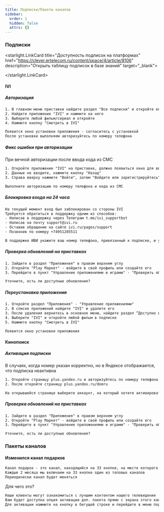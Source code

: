 ```yaml
---
title: Подписки/Пакеты каналов
sidebar:
  order: 1
  hidden: false
  attrs: {}
---
```

### Подписки&#x20;

<starlight.LinkCard title="Доступность подписок на платформах" href="https://clever.ertelecom.ru/content/space/4/article/8106" description="Открыть таблицу подписок в базе знаний" target="_blank">

</starlight.LinkCard>

#### IVI

##### Авторизация

```txt
1. В главном меню приставки найдите раздел "Все подписки" и откройте его
2. Найдите приложение "IVI" и нажмите на него
3. Выберите любой фильм/сериал и откройте
4. Нажмите кнопку "Смотреть в IVI"

Появится окно установки приложения - согласитесь с установкой
После установки выполняем авторизуйтесь по номеру телефона
```

##### Фикс ошибки при авторизации

При вечной авторизации после ввода кода из СМС

```txt
1. Откройте приложение "IVI" на приставке, должно появиться окно для ввода кода из СМС
2. Данные не вводите, нажмите кнопку "Назад"
3. Справа вверху нажмите "Войти", затем "Войдите или зарегистрируйтесь"

Выполните авторизацию по номеру телефона и кода из СМС
```

##### Блокировка входа на 24 часа

```txt
На текущий момент вход был заблокирован со стороны IVI
Требуется обратиться в поддержку одним из способов:
- Написав в поддержку через Телеграм t.me/ivi_supportbot
- Написав на почту support@ivi.ru
- Оставив обращение на сайте ivi.ru/pages/support
- Позвонив по номеру +74951285511

В поддержке ИВИ укажите ваш номер телефона, привязанный к подписке, и укажите, что требуется разблокировать доступ к аккаунту
```

##### Проверка обновлений на приставках

```txt
1. Зайдите в раздел "Приложения" в правом верхнем углу
2. Откройте "Play Маркет" - войдите в свой профиль или создайте его
3. Перейдите в пункт "Управление приложениями и играми" - "Проверить обновления" - "IVI"

Уточните, есть ли доступные обновления?
```

##### Переустановка приложения

```txt
1. Откройте раздел "Приложения" - "Управление приложениями"
2. В списке приложений найдите "IVI" и удалите его
3. После удаления вернитесь в основное меню, найдите раздел “Доступно в тарифе”
4. Выберите "IVI" и откройте любой фильм в подписке
5. Нажмите кнопку "Смотреть в IVI"

Появится окно установки приложения
```

#### Кинопоиск

##### Активация подписки

В случаях, когда номер указан корректно, но в Яндексе отображается, что подписка неактивна

```txt
1. Откройте страницу plus.yandex.ru и авторизуйтесь по номеру телефона [ПИШИ]
2. После откройте страницу plus.yandex.ru/domru

На открывшейся странице выберите аккаунт, на который хотите активировать подписку
```

##### Проверка обновлений на приставках

```txt
1. Зайдите в раздел "Приложения" в правом верхнем углу
2. Откройте "Play Маркет" - войдите в свой профиль или создайте его
3. Перейдите в пункт "Управление приложениями и играми" - "Проверить обновления" - "Кинопоиск"

Уточните, есть ли доступные обновления?
```

### Пакеты каналов

#### Изменился канал подарков

```txt
Канал подарок - это канал, находящийся на 33 кнопке, на месте которого будут вещать самые популярные каналы из платных доп. пакетов, либо тестовые телеканалы не входящие в ЧТП Дом.ru TV
Каждые 2 месяца мы включаем на 33 кнопке один из топовых каналов
Периодически канал будет меняться
```

Для чего это?&#x20;

```txt
Наши клиенты могут ознакомиться с лучшим контентом нашего телевидения
Вам будет доступна опция активации доп. пакета прямо с экрана этого канала
Для активации нажмите на кнопку в бегущей строке и перейдите в меню подключения доп. пакета
```
